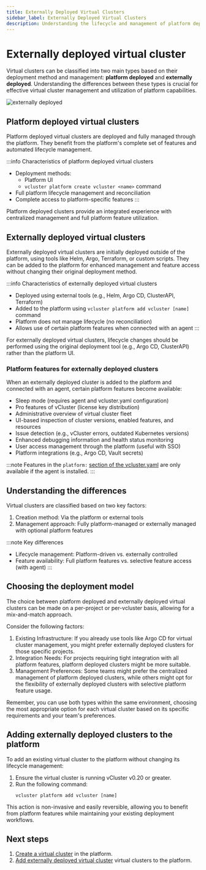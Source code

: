 ```yaml
---
title: Externally Deployed Virtual Clusters
sidebar_label: Externally Deployed Virtual Clusters
description: Understanding the lifecycle and management of platform deployed and externally deployed virtual clusters.
---
```


# Externally deployed virtual cluster

Virtual clusters can be classified into two main types based on their deployment
method and management: **platform deployed** and **externally deployed**.
Understanding the differences between these types is crucial for effective
virtual cluster management and utilization of platform capabilities.

![externally deployed](/img/external-clusters.png)

## Platform deployed virtual clusters

Platform deployed virtual clusters are deployed and fully managed through the platform. They benefit from the platform's complete set of features and automated lifecycle management.

:::info Characteristics of platform deployed virtual clusters
- Deployment methods:
  - Platform UI
  - `vcluster platform create vcluster <name>` command
- Full platform lifecycle management and reconciliation
- Complete access to platform-specific features
:::

Platform deployed clusters provide an integrated experience with centralized management and full platform feature utilization.

## Externally deployed virtual clusters

Externally deployed virtual clusters are initially deployed outside of the platform, using tools like Helm, Argo, Terraform, or custom scripts. They can be added to the platform for enhanced management and feature access without changing their original deployment method.

:::info Characteristics of externally deployed virtual clusters
- Deployed using external tools (e.g., Helm, Argo CD, ClusterAPI, Terraform)
- Added to the platform using `vcluster platform add vcluster [name]` command
- Platform does not manage lifecycle (no reconciliation)
- Allows use of certain platform features when connected with an agent
:::

For externally deployed virtual clusters, lifecycle changes should be performed using the original deployment tool (e.g., Argo CD, ClusterAPI) rather than the platform UI.

### Platform features for externally deployed clusters

When an externally deployed cluster is added to the platform and connected with an agent, certain platform features become available:

- Sleep mode (requires agent and vcluster.yaml configuration)
- Pro features of vCluster (license key distribution)
- Administrative overview of virtual cluster fleet
- UI-based inspection of cluster versions, enabled features, and resources
- Issue detection (e.g., vCluster errors, outdated Kubernetes versions)
- Enhanced debugging information and health status monitoring
- User access management through the platform (useful with SSO)
- Platform integrations (e.g., Argo CD, Vault secrets)

:::note
Features in the `platform:` [section of the vcluster.yaml](/vcluster/configure/vcluster-yaml/external/platform) are only available if the agent is installed.
:::

## Understanding the differences

Virtual clusters are classified based on two key factors:
1. Creation method: Via the platform or external tools
2. Management approach: Fully platform-managed or externally managed with optional platform features

:::note Key differences
- Lifecycle management: Platform-driven vs. externally controlled
- Feature availability: Full platform features vs. selective feature access (with agent)
:::

## Choosing the deployment model

The choice between platform deployed and externally deployed virtual clusters can be made on a per-project or per-vcluster basis, allowing for a mix-and-match approach.

Consider the following factors:

1. Existing Infrastructure: If you already use tools like Argo CD for virtual cluster management, you might prefer externally deployed clusters for those specific projects.
2. Integration Needs: For projects requiring tight integration with all platform features, platform deployed clusters might be more suitable.
3. Management Preferences: Some teams might prefer the centralized management of platform deployed clusters, while others might opt for the flexibility of externally deployed clusters with selective platform feature usage.

Remember, you can use both types within the same environment, choosing the most appropriate option for each virtual cluster based on its specific requirements and your team's preferences.

## Adding externally deployed clusters to the platform

To add an existing virtual cluster to the platform without changing its lifecycle management:

1. Ensure the virtual cluster is running vCluster v0.20 or greater.
2. Run the following command:
   ```
   vcluster platform add vcluster [name]
   ```

This action is non-invasive and easily reversible, allowing you to benefit from platform features while maintaining your existing deployment workflows.

## Next steps

1. [Create a virtual cluster](/platform/use-platform/virtual-clusters/create/create-no-template) in the platform.
2. [Add externally deployed virtual cluster](/platform/use-platform/virtual-clusters/add-virtual-clusters) virtual clusters to the platform.
